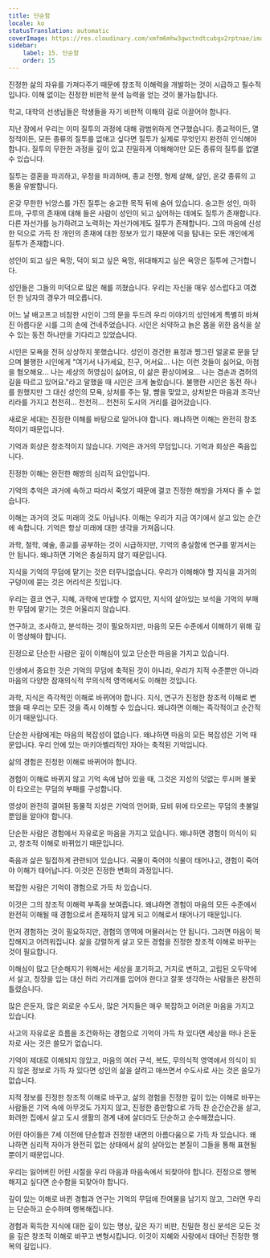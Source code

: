 ```yaml
---
title: 단순함
locale: ko
statusTranslation: automatic
coverImage: https://res.cloudinary.com/xmfm6mhw3gwctndtcubgx2rptnae/image/upload/v1740337243/small_cover_educacion_fundamental_a051170f1c.webp
sidebar:
    label: 15. 단순함
    order: 15
---
```

진정한 삶의 자유를 가져다주기 때문에 창조적 이해력을 개발하는 것이 시급하고 필수적입니다. 이해 없이는 진정한 비판적 분석 능력을 얻는 것이 불가능합니다.

학교, 대학의 선생님들은 학생들을 자기 비판적 이해의 길로 이끌어야 합니다.

지난 장에서 우리는 이미 질투의 과정에 대해 광범위하게 연구했습니다. 종교적이든, 열정적이든, 모든 종류의 질투를 없애고 싶다면 질투가 실제로 무엇인지 완전히 인식해야 합니다. 질투의 무한한 과정을 깊이 있고 친밀하게 이해해야만 모든 종류의 질투를 없앨 수 있습니다.

질투는 결혼을 파괴하고, 우정을 파괴하며, 종교 전쟁, 형제 살해, 살인, 온갖 종류의 고통을 유발합니다.

온갖 무한한 뉘앙스를 가진 질투는 숭고한 목적 뒤에 숨어 있습니다. 숭고한 성인, 마하트마, 구루의 존재에 대해 들은 사람이 성인이 되고 싶어하는 데에도 질투가 존재합니다. 다른 자선가를 능가하려고 노력하는 자선가에게도 질투가 존재합니다. 그의 마음에 신성한 덕으로 가득 찬 개인의 존재에 대한 정보가 있기 때문에 덕을 탐내는 모든 개인에게 질투가 존재합니다.

성인이 되고 싶은 욕망, 덕이 되고 싶은 욕망, 위대해지고 싶은 욕망은 질투에 근거합니다.

성인들은 그들의 미덕으로 많은 해를 끼쳤습니다. 우리는 자신을 매우 성스럽다고 여겼던 한 남자의 경우가 떠오릅니다.

어느 날 배고프고 비참한 시인이 그의 문을 두드려 우리 이야기의 성인에게 특별히 바쳐진 아름다운 시를 그의 손에 건네주었습니다. 시인은 쇠약하고 늙은 몸을 위한 음식을 살 수 있는 동전 하나만을 기다리고 있었습니다.

시인은 모욕을 전혀 상상하지 못했습니다. 성인이 경건한 표정과 찡그린 얼굴로 문을 닫으며 불행한 시인에게 "여기서 나가세요, 친구, 어서요... 나는 이런 것들이 싫어요, 아첨을 혐오해요... 나는 세상의 허영심이 싫어요, 이 삶은 환상이에요... 나는 겸손과 겸허의 길을 따르고 있어요."라고 말했을 때 시인은 크게 놀랐습니다. 불행한 시인은 동전 하나를 원했지만 그 대신 성인의 모욕, 상처를 주는 말, 뺨을 맞았고, 상처받은 마음과 조각난 리라를 가지고 천천히... 천천히... 천천히 도시의 거리를 걸어갔습니다.

새로운 세대는 진정한 이해를 바탕으로 일어나야 합니다. 왜냐하면 이해는 완전히 창조적이기 때문입니다.

기억과 회상은 창조적이지 않습니다. 기억은 과거의 무덤입니다. 기억과 회상은 죽음입니다.

진정한 이해는 완전한 해방의 심리적 요인입니다.

기억의 추억은 과거에 속하고 따라서 죽었기 때문에 결코 진정한 해방을 가져다 줄 수 없습니다.

이해는 과거의 것도 미래의 것도 아닙니다. 이해는 우리가 지금 여기에서 살고 있는 순간에 속합니다. 기억은 항상 미래에 대한 생각을 가져옵니다.

과학, 철학, 예술, 종교를 공부하는 것이 시급하지만, 기억의 충실함에 연구를 맡겨서는 안 됩니다. 왜냐하면 기억은 충실하지 않기 때문입니다.

지식을 기억의 무덤에 맡기는 것은 터무니없습니다. 우리가 이해해야 할 지식을 과거의 구덩이에 묻는 것은 어리석은 짓입니다.

우리는 결코 연구, 지혜, 과학에 반대할 수 없지만, 지식의 살아있는 보석을 기억의 부패한 무덤에 맡기는 것은 어울리지 않습니다.

연구하고, 조사하고, 분석하는 것이 필요하지만, 마음의 모든 수준에서 이해하기 위해 깊이 명상해야 합니다.

진정으로 단순한 사람은 깊이 이해심이 있고 단순한 마음을 가지고 있습니다.

인생에서 중요한 것은 기억의 무덤에 축적된 것이 아니라, 우리가 지적 수준뿐만 아니라 마음의 다양한 잠재의식적 무의식적 영역에서도 이해한 것입니다.

과학, 지식은 즉각적인 이해로 바뀌어야 합니다. 지식, 연구가 진정한 창조적 이해로 변했을 때 우리는 모든 것을 즉시 이해할 수 있습니다. 왜냐하면 이해는 즉각적이고 순간적이기 때문입니다.

단순한 사람에게는 마음의 복잡성이 없습니다. 왜냐하면 마음의 모든 복잡성은 기억 때문입니다. 우리 안에 있는 마키아벨리적인 자아는 축적된 기억입니다.

삶의 경험은 진정한 이해로 바뀌어야 합니다.

경험이 이해로 바뀌지 않고 기억 속에 남아 있을 때, 그것은 지성의 덧없는 루시퍼 불꽃이 타오르는 무덤의 부패를 구성합니다.

영성이 완전히 결여된 동물적 지성은 기억의 언어화, 묘비 위에 타오르는 무덤의 촛불일 뿐임을 알아야 합니다.

단순한 사람은 경험에서 자유로운 마음을 가지고 있습니다. 왜냐하면 경험이 의식이 되고, 창조적 이해로 바뀌었기 때문입니다.

죽음과 삶은 밀접하게 관련되어 있습니다. 곡물이 죽어야 식물이 태어나고, 경험이 죽어야 이해가 태어납니다. 이것은 진정한 변화의 과정입니다.

복잡한 사람은 기억이 경험으로 가득 차 있습니다.

이것은 그의 창조적 이해력 부족을 보여줍니다. 왜냐하면 경험이 마음의 모든 수준에서 완전히 이해될 때 경험으로서 존재하지 않게 되고 이해로서 태어나기 때문입니다.

먼저 경험하는 것이 필요하지만, 경험의 영역에 머물러서는 안 됩니다. 그러면 마음이 복잡해지고 어려워집니다. 삶을 강렬하게 살고 모든 경험을 진정한 창조적 이해로 바꾸는 것이 필요합니다.

이해심이 많고 단순해지기 위해서는 세상을 포기하고, 거지로 변하고, 고립된 오두막에서 살고, 정장을 입는 대신 허리 가리개를 입어야 한다고 잘못 생각하는 사람들은 완전히 틀렸습니다.

많은 은둔자, 많은 외로운 수도사, 많은 거지들은 매우 복잡하고 어려운 마음을 가지고 있습니다.

사고의 자유로운 흐름을 조건화하는 경험으로 기억이 가득 차 있다면 세상을 떠나 은둔자로 사는 것은 쓸모가 없습니다.

기억이 제대로 이해되지 않았고, 마음의 여러 구석, 복도, 무의식적 영역에서 의식이 되지 않은 정보로 가득 차 있다면 성인의 삶을 살려고 애쓰면서 수도사로 사는 것은 쓸모가 없습니다.

지적 정보를 진정한 창조적 이해로 바꾸고, 삶의 경험을 진정한 깊이 있는 이해로 바꾸는 사람들은 기억 속에 아무것도 가지지 않고, 진정한 충만함으로 가득 찬 순간순간을 살고, 화려한 집에서 살고 도시 생활의 경계 내에 살더라도 단순하고 순수해졌습니다.

어린 아이들은 7세 이전에 단순함과 진정한 내면의 아름다움으로 가득 차 있습니다. 왜냐하면 심리적 자아가 완전히 없는 상태에서 삶의 살아있는 본질이 그들을 통해 표현될 뿐이기 때문입니다.

우리는 잃어버린 어린 시절을 우리 마음과 마음속에서 되찾아야 합니다. 진정으로 행복해지고 싶다면 순수함을 되찾아야 합니다.

깊이 있는 이해로 바뀐 경험과 연구는 기억의 무덤에 잔여물을 남기지 않고, 그러면 우리는 단순하고 순수하며 행복해집니다.

경험과 획득한 지식에 대한 깊이 있는 명상, 깊은 자기 비판, 친밀한 정신 분석은 모든 것을 깊은 창조적 이해로 바꾸고 변형시킵니다. 이것이 지혜와 사랑에서 태어난 진정한 행복의 길입니다.
